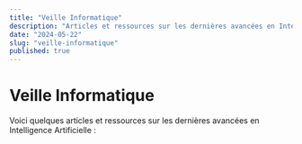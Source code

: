 ```yaml
---
title: "Veille Informatique"
description: "Articles et ressources sur les dernières avancées en Intelligence Artificielle."
date: "2024-05-22"
slug: "veille-informatique"
published: true
---
```


# Veille Informatique

Voici quelques articles et ressources sur les dernières avancées en Intelligence Artificielle :
